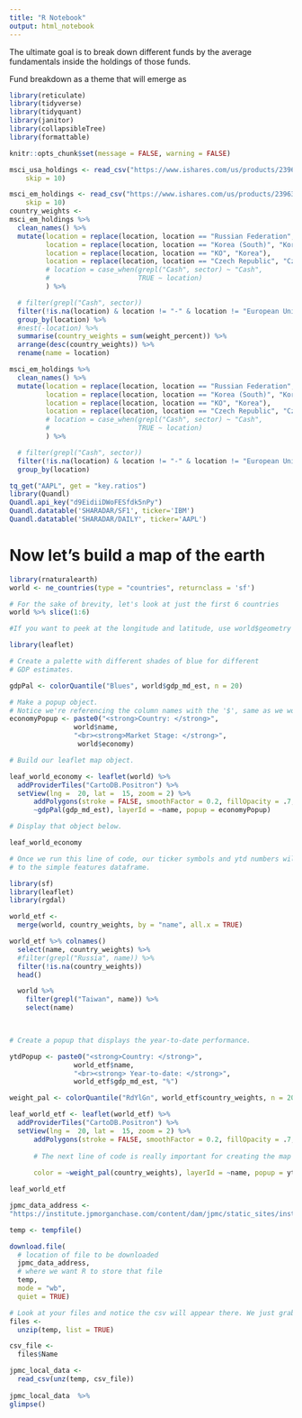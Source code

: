 ```yaml
---
title: "R Notebook"
output: html_notebook
---
```


The ultimate goal is to break down different funds by the average fundamentals inside the holdings of those funds. 

Fund breakdown as a theme that will emerge as 

```r

library(reticulate)
library(tidyverse)
library(tidyquant)
library(janitor)
library(collapsibleTree)
library(formattable)

knitr::opts_chunk$set(message = FALSE, warning = FALSE)
```


```r
msci_usa_holdings <- read_csv("https://www.ishares.com/us/products/239693/ishares-msci-usa-etf/1467271812596.ajax?fileType=csv&fileName=EUSA_holdings&dataType=fund", 
    skip = 10)
```


```r
msci_em_holdings <- read_csv("https://www.ishares.com/us/products/239637/ishares-msci-emerging-markets-etf/1467271812596.ajax?fileType=csv&fileName=EEM_holdings&dataType=fund", 
    skip = 10) 
country_weights <- 
msci_em_holdings %>% 
  clean_names() %>%
  mutate(location = replace(location, location == "Russian Federation", "Russia"), 
         location = replace(location, location == "Korea (South)", "Korea"),
         location = replace(location, location == "KO", "Korea"),
         location = replace(location, location == "Czech Republic", "Czech Rep.")#,
         # location = case_when(grepl("Cash", sector) ~ "Cash",
         #                      TRUE ~ location)
         ) %>% 

  # filter(grepl("Cash", sector))
  filter(!is.na(location) & location != "-" & location != "European Union") %>% 
  group_by(location) %>% 
  #nest(-location) %>% 
  summarise(country_weights = sum(weight_percent)) %>% 
  arrange(desc(country_weights)) %>% 
  rename(name = location)

```

```r
msci_em_holdings %>% 
  clean_names() %>%
  mutate(location = replace(location, location == "Russian Federation", "Russia"), 
         location = replace(location, location == "Korea (South)", "Korea"),
         location = replace(location, location == "KO", "Korea"),
         location = replace(location, location == "Czech Republic", "Czech Rep.")#,
         # location = case_when(grepl("Cash", sector) ~ "Cash",
         #                      TRUE ~ location)
         ) %>% 

  # filter(grepl("Cash", sector))
  filter(!is.na(location) & location != "-" & location != "European Union") %>% 
  group_by(location) 
```


```r
tq_get("AAPL", get = "key.ratios")
library(Quandl)
Quandl.api_key("d9EidiiDWoFESfdk5nPy")
Quandl.datatable('SHARADAR/SF1', ticker='IBM')
Quandl.datatable('SHARADAR/DAILY', ticker='AAPL')
```

# Now let's build a map of the earth

```r
library(rnaturalearth)
world <- ne_countries(type = "countries", returnclass = 'sf')

# For the sake of brevity, let's look at just the first 6 countries
world %>% slice(1:6)

#If you want to peek at the longitude and latitude, use world$geometry
```



```r
library(leaflet)

# Create a palette with different shades of blue for different
# GDP estimates.

gdpPal <- colorQuantile("Blues", world$gdp_md_est, n = 20)
```


```r
# Make a popup object.
# Notice we're referencing the column names with the '$', same as we would with a non-spatial dataframe.
economyPopup <- paste0("<strong>Country: </strong>", 
                world$name, 
                "<br><strong>Market Stage: </strong>", 
                 world$economy)
```



```r
# Build our leaflet map object.

leaf_world_economy <- leaflet(world) %>%
  addProviderTiles("CartoDB.Positron") %>% 
  setView(lng =  20, lat =  15, zoom = 2) %>%
      addPolygons(stroke = FALSE, smoothFactor = 0.2, fillOpacity = .7, color =
      ~gdpPal(gdp_md_est), layerId = ~name, popup = economyPopup)

# Display that object below.

leaf_world_economy
```


```r
# Once we run this line of code, our ticker symbols and ytd numbers will be added
# to the simple features dataframe.

library(sf)
library(leaflet)
library(rgdal)

world_etf <- 
  merge(world, country_weights, by = "name", all.x = TRUE)

world_etf %>% colnames()
  select(name, country_weights) %>% 
  #filter(grepl("Russia", name)) %>%
  filter(!is.na(country_weights))
  head()

  world %>% 
    filter(grepl("Taiwan", name)) %>% 
    select(name)

  
```

```r
# Create a popup that displays the year-to-date performance.

ytdPopup <- paste0("<strong>Country: </strong>", 
                world_etf$name,
                "<br><strong> Year-to-date: </strong>", 
                world_etf$gdp_md_est, "%")
```


```r
weight_pal <- colorQuantile("RdYlGn", world_etf$country_weights, n = 20)
```

```r
leaf_world_etf <- leaflet(world_etf) %>%
  addProviderTiles("CartoDB.Positron") %>% 
  setView(lng =  20, lat =  15, zoom = 2) %>%
      addPolygons(stroke = FALSE, smoothFactor = 0.2, fillOpacity = .7,
                  
      # The next line of code is really important for creating the map we want to use later.       
      
      color = ~weight_pal(country_weights), layerId = ~name, popup = ytdPopup)

leaf_world_etf
```

```r

jpmc_data_address <- 
"https://institute.jpmorganchase.com/content/dam/jpmc/static_sites/institute/data/lcc_fulldata.zip"

temp <- tempfile()

download.file(
  # location of file to be downloaded
  jpmc_data_address,
  # where we want R to store that file
  temp,
  mode = "wb", 
  quiet = TRUE)

# Look at your files and notice the csv will appear there. We just grabbed it from the internet.
files <- 
  unzip(temp, list = TRUE)

csv_file <- 
  files$Name

jpmc_local_data <- 
  read_csv(unz(temp, csv_file))
  
jpmc_local_data  %>% 
glimpse()
```

